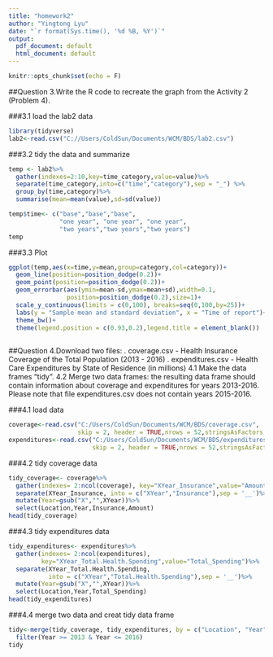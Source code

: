```yaml
---
title: "homework2"
author: "Yingtong Lyu"
date: "`r format(Sys.time(), '%d %B, %Y')`"
output: 
  pdf_document: default
  html_document: default
---
```


```r
knitr::opts_chunk$set(echo = F)
```


##Question 3.Write the R code to recreate the graph from the Activity 2 (Problem 4).

###3.1 load the lab2 data
```r
library(tidyverse)
lab2<-read.csv("C://Users/ColdSun/Documents/WCM/BDS/lab2.csv")
```
###3.2 tidy the data and summarize 
```r
temp <- lab2%>%
  gather(indexes=2:10,key=time_category,value=value)%>%
  separate(time_category,into=c("time","category"),sep = "_") %>%
  group_by(time,category)%>%
  summarise(mean=mean(value),sd=sd(value))
```
```r
temp$time<- c("base","base","base",
              "one year", "one year", "one year",
              "two years","two years","two years")
temp
```
###3.3 Plot 
```r
ggplot(temp,aes(x=time,y=mean,group=category,col=category))+
  geom_line(position=position_dodge(0.2))+
  geom_point(position=position_dodge(0.2))+
  geom_errorbar(aes(ymin=mean-sd,ymax=mean+sd),width=0.1,
                position=position_dodge(0.2),size=1)+
  scale_y_continuous(limits = c(0,100), breaks=seq(0,100,by=25))+
  labs(y = "Sample mean and standard deviation", x = "Time of report")+
  theme_bw()+
  theme(legend.position = c(0.93,0.2),legend.title = element_blank())
  
```
##Question 4.Download two files:
. coverage.csv - Health Insurance Coverage of the Total Population (2013 - 2016)
. expenditures.csv - Health Care Expenditures by State of Residence (in millions)
4.1 Make the data frames "tidy".
4.2 Merge two data frames: the resulting data frame should contain information about coverage and
expenditures for years 2013-2016. Please note that file expenditures.csv does not contain years
2015-2016.

###4.1 load data 
```r
coverage<-read.csv("C:/Users/ColdSun/Documents/WCM/BDS/coverage.csv", 
                   skip = 2, header = TRUE,nrows = 52,stringsAsFactors = F)
expenditures<-read.csv("C:/Users/ColdSun/Documents/WCM/BDS/expenditures.csv",
                       skip = 2, header = TRUE,nrows = 52,stringsAsFactors = F)
```

###4.2 tidy coverage data
```r
tidy_coverage<- coverage%>%
  gather(indexes= 2:ncol(coverage), key="XYear_Insurance",value="Amount")%>%
  separate(XYear_Insurance, into = c("XYear","Insurance"),sep = '__')%>%
  mutate(Year=gsub("X","",XYear))%>%
  select(Location,Year,Insurance,Amount)
head(tidy_coverage)
```
###4.3 tidy expenditures data
```r
tidy_expenditures<- expenditures%>%
  gather(indexes= 2:ncol(expenditures),
         key="XYear_Total.Health.Spending",value="Total_Spending")%>%
  separate(XYear_Total.Health.Spending, 
           into = c("XYear","Total.Health.Spending"),sep = '__')%>%
  mutate(Year=gsub("X","",XYear))%>%
  select(Location,Year,Total_Spending)
head(tidy_expenditures)
```
###4.4 merge two data and creat tidy data frame
```r
tidy<-merge(tidy_coverage, tidy_expenditures, by = c("Location", "Year"), all =TRUE) %>%
  filter(Year >= 2013 & Year <= 2016)
tidy
```
